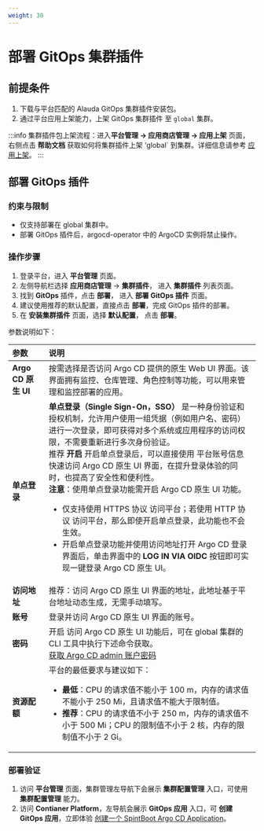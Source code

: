 ```yaml
---
weight: 30
---
```


# 部署 GitOps 集群插件

## 前提条件
1. 下载与平台匹配的 Alauda GitOps 集群插件安装包。
2. 通过平台应用上架能力，上架 GitOps 集群插件 至 `global` 集群。

:::info
集群插件包上架流程：进入**平台管理 -> 应用商店管理 -> 应用上架** 页面，右侧点击 **帮助文档** 获取如何将集群插件上架 ‘global` 到集群。详细信息请参考 [应用上架](https://docs.alauda.cn/docs/platform/gitops/gitops-plugin-install/gitops-plugin-install-guide.html)。
:::

## 部署 GitOps 插件

### 约束与限制
- 仅支持部署在 global 集群中。
- 部署 GitOps 插件后，argocd-operator 中的 ArgoCD 实例将禁止操作。

### 操作步骤

1. 登录平台，进入 **平台管理** 页面。
2. 左侧导航栏选择 **应用商店管理** -> **集群插件**， 进入 **集群插件** 列表页面。
3. 找到 **GitOps** 插件，点击 **部署**， 进入 **部署 GitOps 插件** 页面。
4. 建议使用推荐的默认配置，直接点击 **部署**，完成 GitOps 插件的部署。
4. 在 **安装集群插件** 页面，选择 **默认配置**， 点击 **部署**。

参数说明如下：

|**参数**|**说明**|
|:---|:---|
|**Argo CD 原生 UI**|按需选择是否访问 Argo CD 提供的原生 Web UI 界面。该界面拥有监控、仓库管理、角色控制等功能，可以用来管理和监控部署的应用。|
|**单点登录**| **单点登录（Single Sign-On，SSO）** 是一种身份验证和授权机制，允许用户使用一组凭据（例如用户名、密码）进行一次登录，即可获得对多个系统或应用程序的访问权限，不需要重新进行多次身份验证。<br/> 推荐 **开启** 开启单点登录后，可以直接使用 平台账号信息 快速访问 Argo CD 原生 UI 界面，在提升登录体验的同时，也提高了安全性和便利性。<br/> **注意**：使用单点登录功能需开启 Argo CD 原生 UI 功能。<ul><li> 仅支持使用 HTTPS 协议 访问平台；若使用 HTTP 协议 访问平台，那么即使开启单点登录，此功能也不会生效。</li><li> 开启单点登录功能并使用访问地址打开 Argo CD 登录界面后，单击界面中的 **LOG IN VIA OIDC** 按钮即可实现一键登录 Argo CD 原生 UI。</li></ul>|
|**访问地址**|推荐：访问 Argo CD 原生 UI 界面的地址，此地址基于平台地址动态生成，无需手动填写。|
|**账号**|登录并访问 Argo CD 原生 UI 界面的账号。|
|**密码**|开启 访问 Argo CD 原生 UI 功能后，可在 global 集群的 CLI 工具中执行下述命令获取。<br/>[获取 Argo CD admin 账户密码](../how_to/argocd_info.mdx#argocd-password-cli)|
|**资源配额**|平台的最低要求与建议如下：<ul><li> **最低**：CPU 的请求值不能小于 100 m，内存的请求值不能小于 250 Mi，且请求值不能大于限制值。</li><li> **推荐**：CPU 的请求值不小于 250 m，内存的请求值不小于 500 Mi；CPU 的限制值不小于 2 核，内存的限制值不小于 2 Gi。</li></ul>|

### 部署验证
1. 访问 **平台管理** 页面，集群管理左导航下会展示 **集群配置管理** 入口，可使用 **集群配置管理** 能力。
2. 访问 **Contianer Platform**，左导航会展示 **GitOps 应用** 入口，可 **创建 GitOps 应用**，立即体验 [创建一个 SpintBoot Argo CD Application](../how_to/deploy_gitops_app.mdx)。

